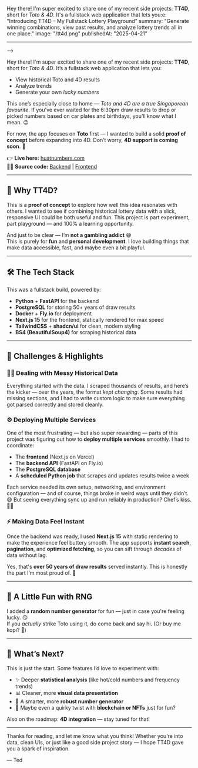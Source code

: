 Hey there! I'm super excited to share one of my recent side projects: **TT4D**, short for _Toto & 4D_. It's a fullstack web application that lets you:e: "Introducing TT4D – My Fullstack Lottery Playground"
summary: "Generate winning combinations, view past results, and analyze lottery trends all in one place."
image: "/tt4d.png"
publishedAt: "2025-04-21"

---

-->

Hey there! I'm super excited to share one of my recent side projects: **TT4D**, short for _Toto & 4D_. It’s a fullstack web application that lets you:

- View historical Toto and 4D results
- Analyze trends
- Generate your own _lucky numbers_

This one’s especially close to home — _Toto and 4D are a true Singaporean favourite_. If you've ever waited for the 6:30pm draw results to drop or picked numbers based on car plates and birthdays, you’ll know what I mean. 😉

For now, the app focuses on **Toto** first — I wanted to build a solid **proof of concept** before expanding into 4D. Don’t worry, **4D support is coming soon**. 🚧

👉 **Live here:** [huatnumbers.com](https://huatnumbers.com)  
👨‍💻 **Source code:** [Backend](https://github.com/tedawf/tt4d) | [Frontend](https://github.com/tedawf/tt4d-web)

---

## 🧪 Why TT4D?

This is a **proof of concept** to explore how well this idea resonates with others. I wanted to see if combining historical lottery data with a slick, responsive UI could be both useful and fun. This project is part experiment, part playground — and 100% a learning opportunity.

And just to be clear — I’m **not a gambling addict** 😅  
This is purely for **fun** and **personal development**. I love building things that make data accessible, fast, and maybe even a bit playful.

---

## 🛠️ The Tech Stack

This was a fullstack build, powered by:

- **Python** + **FastAPI** for the backend
- **PostgreSQL** for storing 50+ years of draw results
- **Docker** + **Fly.io** for deployment
- **Next.js 15** for the frontend, statically rendered for max speed
- **TailwindCSS** + **shadcn/ui** for clean, modern styling
- **BS4 (BeautifulSoup4)** for scraping historical data

---

## 🧩 Challenges & Highlights

### 🕵️‍♂️ Dealing with Messy Historical Data

Everything started with the data. I scraped thousands of results, and here’s the kicker — over the years, the format _kept changing_. Some results had missing sections, and I had to write custom logic to make sure everything got parsed correctly and stored cleanly.

### ⚙️ Deploying Multiple Services

One of the most frustrating — but also super rewarding — parts of this project was figuring out how to **deploy multiple services** smoothly. I had to coordinate:

- The **frontend** (Next.js on Vercel)
- The **backend API** (FastAPI on Fly.io)
- The **PostgreSQL database**
- A **scheduled Python job** that scrapes and updates results twice a week

Each service needed its own setup, networking, and environment configuration — and of course, things broke in weird ways until they didn’t. 😅 But seeing everything sync up and run reliably in production? Chef’s kiss. 👨‍🍳

### ⚡ Making Data Feel Instant

Once the backend was ready, I used **Next.js 15** with static rendering to make the experience feel buttery smooth. The app supports **instant search**, **pagination**, and **optimized fetching**, so you can sift through _decades_ of data without lag.

Yes, that's **over 50 years of draw results** served instantly. This is honestly the part I’m most proud of. 🥹

---

## 🔮 A Little Fun with RNG

I added a **random number generator** for fun — just in case you're feeling lucky. 😏  
If you _actually_ strike Toto using it, do come back and say hi. (Or buy me kopi? 👀)

---

## 🚀 What’s Next?

This is just the start. Some features I’d love to experiment with:

- ✨ Deeper **statistical analysis** (like hot/cold numbers and frequency trends)
- 📊 Cleaner, more **visual data presentation**
- 🎰 A smarter, more **robust number generator**
- 🧠 Maybe even a quirky twist with **blockchain or NFTs** just for fun?

Also on the roadmap: **4D integration** — stay tuned for that!

---

Thanks for reading, and let me know what you think! Whether you’re into data, clean UIs, or just like a good side project story — I hope TT4D gave you a spark of inspiration.

— Ted
